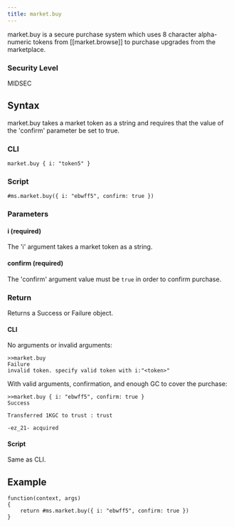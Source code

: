 ```yaml
---
title: market.buy
---
```


market.buy is a secure purchase system which uses 8 character alpha-numeric tokens from [[market.browse]] to purchase upgrades from the marketplace.

### Security Level

MIDSEC

## Syntax

market.buy takes a market token as a string and requires that the value of the 'confirm' parameter be set to true.

### CLI

```
market.buy { i: "token5" }
```

### Script

```
#ms.market.buy({ i: "ebwff5", confirm: true })
```

### Parameters

#### i (required)

The 'i' argument takes a market token as a string.

#### confirm (required)

The 'confirm' argument value must be `true` in order to confirm purchase.

### Return

Returns a Success or Failure object.

#### CLI

No arguments or invalid arguments:

```
>>market.buy
Failure
invalid token. specify valid token with i:"<token>"
```

With valid arguments, confirmation, and enough GC to cover the purchase:

```
>>market.buy { i: "ebwff5", confirm: true }
Success

Transferred 1KGC to trust : trust

-ez_21- acquired
```

#### Script

Same as CLI.

## Example

```
function(context, args)
{
	return #ms.market.buy({ i: "ebwff5", confirm: true })
}
```
